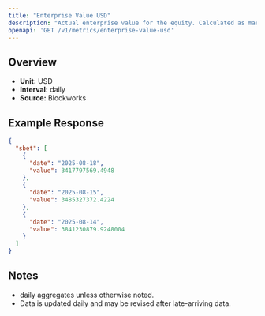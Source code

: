 ```yaml
---
title: "Enterprise Value USD"
description: "Actual enterprise value for the equity. Calculated as market cap - liabilities + assets"
openapi: 'GET /v1/metrics/enterprise-value-usd'
---
```


## Overview

- **Unit:** USD
- **Interval:** daily
- **Source:** Blockworks

## Example Response

```json
{
  "sbet": [
    {
      "date": "2025-08-18",
      "value": 3417797569.4948
    },
    {
      "date": "2025-08-15",
      "value": 3485327372.4224
    },
    {
      "date": "2025-08-14",
      "value": 3841230879.9248004
    }
  ]
}
```

## Notes
- daily aggregates unless otherwise noted.
- Data is updated daily and may be revised after late-arriving data.
